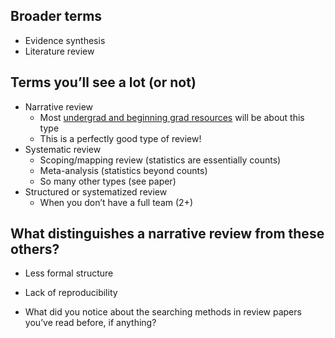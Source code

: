 ## Broader terms
  - Evidence synthesis
  - Literature review

## Terms you'll see a lot (or not)
- Narrative review
  - Most [undergrad and beginning grad resources](https://teachbritannica.com/academic-toolkits/mastering-the-literature-review/) will be about this type
  - This is a perfectly good type of review!
- Systematic review
  - Scoping/mapping review (statistics are essentially counts)
  - Meta-analysis (statistics beyond counts)
  - So many other types (see paper)
- Structured or systematized review
  - When you don't have a full team (2+)
  
  
## What distinguishes a narrative review from these others?

- Less formal structure

- Lack of reproducibility

- What did you notice about the searching methods in review papers you've read before, if anything?

